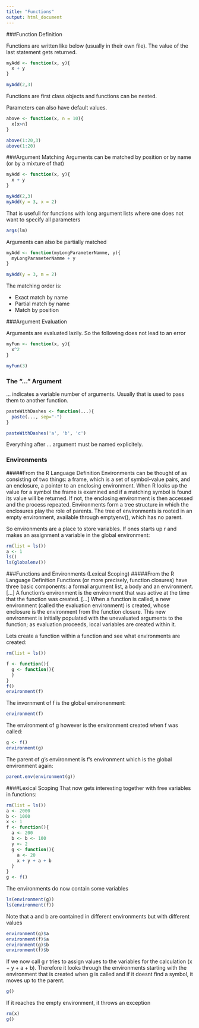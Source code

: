 ```yaml
---
title: "Functions"
output: html_document
---
```

###Function Definition

Functions are written like below (usually in their own file). The value of the last statement gets returned.

```r
myAdd <- function(x, y){
  x + y
}

myAdd(2,3)
```

Functions are first class objects and functions can be nested.

Parameters can also have default values.

```r
above <- function(x, n = 10){
  x[x>n]
}

above(1:20,3)
above(1:20)
```

###Argument Matching
Arguments can be matched by position or by name (or by a mixture of that)
```r
myAdd <- function(x, y){
  x + y
}

myAdd(2,3)
myAdd(y = 3, x = 2)
```

That is usefull for functions with long argument lists where one does not want to specify all parameters
```r
args(lm)
```

Arguments can also be partially matched
```r
myAdd <- function(myLongParameterNamme, y){
  myLongParameterNamme + y
}

myAdd(y = 3, m = 2)
```

The matching order is:

* Exact match by name
* Partial match by name
* Match by position

###Argument Evaluation

Arguments are evaluated lazily. So the following does not lead to an error
```r
myFun <- function(x, y){
  x^2
}

myFun(3)
```

### The "..." Argument

... indicates a variable number of arguments. Usually that is used to pass them to another function.
```r
pasteWithDashes <- function(...){
  paste(..., sep="-")
}

pasteWithDashes('a', 'b', 'c')
```

Everything after ... argument must be named explicitely.

### Environments
#####From the R Language Definition
Environments can be thought of as consisting of two things: a frame, which is a set of symbol-value pairs, and an enclosure, a pointer to an enclosing environment. When R looks up the value for a symbol the frame is examined and if a matching symbol is found its value will be returned. If not, the enclosing environment is then accessed and the process repeated. Environments form a tree structure in which the enclosures play the role of parents. The tree of environments is rooted in an empty environment, available through emptyenv(), which has no parent.

So environments are a place to store variables. If ones starts up r and makes an assignment a variable in the global environment:
```r
rm(list = ls())
a <- 1
ls()
ls(globalenv())
```



###Functions and Environments (Lexical Scoping)
#####From the R Language Definition
Functions (or more precisely, function closures) have three basic components: a formal argument list, a body and an environment. [...] A function's environment is the environment that was active at the time that the function was created. [...] When a function is called, a new environment (called the evaluation environment) is created, whose enclosure is the environment from the function closure. This new environment is initially populated with the unevaluated arguments to the function; as evaluation proceeds, local variables are created within it.

Lets create a function within a function and see what environments are created:

```r
rm(list = ls())

f <- function(){
  g <- function(){
  }
}
f()
environment(f)
```

The invornment of f is the global environenment:
```r
environment(f)
```

The environment of g however is the environment created when f was called:
```r
g <- f()
environment(g)
```
The parent of g's environment is f's environment which is the global environment again:
```r
parent.env(environment(g))
```

####Lexical Scoping
That now gets interesting together with free variables in functions:
```r
rm(list = ls())
a <- 2000
b <- 1000
x <- 1
f <- function(){
  a <- 200
  b <- b <- 100
  y <- 2
  g <- function(){
    a <- 20
    x + y + a + b
  }
}
g <- f()
```
The environments do now contain some variables
```r
ls(environment(g))
ls(environment(f))
```
Note that a and b are contained in different environments but with different values
```r
environment(g)$a
environment(f)$a
environment(g)$b
environment(f)$b
```
If we now call g r tries to assign values to the variables for the calculation (x + y + a + b). Therefore it looks through the environments starting with the environment that is created when g is called and if it doesnt find a symbol, it moves up to the parent.
```r
g()
```
If it reaches the empty environment, it throws an exception
```r
rm(x)
g()
```